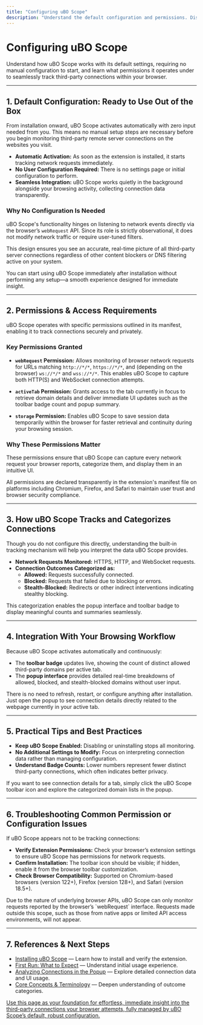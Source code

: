 ```yaml
---
title: "Configuring uBO Scope"
description: "Understand the default configuration and permissions. Discover how uBO Scope operates out of the box—no mandatory manual setup required—and learn how it integrates naturally with your browsing workflow."
---
```


# Configuring uBO Scope

Understand how uBO Scope works with its default settings, requiring no manual configuration to start, and learn what permissions it operates under to seamlessly track third-party connections within your browser.

---

## 1. Default Configuration: Ready to Use Out of the Box

From installation onward, uBO Scope activates automatically with zero input needed from you. This means no manual setup steps are necessary before you begin monitoring third-party remote server connections on the websites you visit.

- **Automatic Activation:** As soon as the extension is installed, it starts tracking network requests immediately.
- **No User Configuration Required:** There is no settings page or initial configuration to perform.
- **Seamless Integration:** uBO Scope works quietly in the background alongside your browsing activity, collecting connection data transparently.

### Why No Configuration Is Needed

uBO Scope's functionality hinges on listening to network events directly via the browser’s `webRequest` API. Since its role is strictly observational, it does not modify network traffic or require user-tuned filters.

This design ensures you see an accurate, real-time picture of all third-party server connections regardless of other content blockers or DNS filtering active on your system.

<Tip>
You can start using uBO Scope immediately after installation without performing any setup—a smooth experience designed for immediate insight.
</Tip>

---

## 2. Permissions & Access Requirements

uBO Scope operates with specific permissions outlined in its manifest, enabling it to track connections securely and privately.

### Key Permissions Granted

- **`webRequest` Permission:** Allows monitoring of browser network requests for URLs matching `http://*/*`, `https://*/*`, and (depending on the browser) `ws://*/*` and `wss://*/*`. This enables uBO Scope to capture both HTTP(S) and WebSocket connection attempts.

- **`activeTab` Permission:** Grants access to the tab currently in focus to retrieve domain details and deliver immediate UI updates such as the toolbar badge count and popup summary.

- **`storage` Permission:** Enables uBO Scope to save session data temporarily within the browser for faster retrieval and continuity during your browsing session.

### Why These Permissions Matter

These permissions ensure that uBO Scope can capture every network request your browser reports, categorize them, and display them in an intuitive UI.

<Note>
All permissions are declared transparently in the extension's manifest file on platforms including Chromium, Firefox, and Safari to maintain user trust and browser security compliance.
</Note>

---

## 3. How uBO Scope Tracks and Categorizes Connections

Though you do not configure this directly, understanding the built-in tracking mechanism will help you interpret the data uBO Scope provides.

- **Network Requests Monitored:** HTTPS, HTTP, and WebSocket requests.
- **Connection Outcomes Categorized as:**
  - **Allowed:** Requests successfully connected.
  - **Blocked:** Requests that failed due to blocking or errors.
  - **Stealth-Blocked:** Redirects or other indirect interventions indicating stealthy blocking.

This categorization enables the popup interface and toolbar badge to display meaningful counts and summaries seamlessly.

---

## 4. Integration With Your Browsing Workflow

Because uBO Scope activates automatically and continuously:

- The **toolbar badge** updates live, showing the count of distinct allowed third-party domains per active tab.
- The **popup interface** provides detailed real-time breakdowns of allowed, blocked, and stealth-blocked domains without user input.

There is no need to refresh, restart, or configure anything after installation. Just open the popup to see connection details directly related to the webpage currently in your active tab.

---

## 5. Practical Tips and Best Practices

- **Keep uBO Scope Enabled:** Disabling or uninstalling stops all monitoring.
- **No Additional Settings to Modify:** Focus on interpreting connection data rather than managing configuration.
- **Understand Badge Counts:** Lower numbers represent fewer distinct third-party connections, which often indicates better privacy.

<Tip>
If you want to see connection details for a tab, simply click the uBO Scope toolbar icon and explore the categorized domain lists in the popup.
</Tip>

---

## 6. Troubleshooting Common Permission or Configuration Issues

If uBO Scope appears not to be tracking connections:

- **Verify Extension Permissions:** Check your browser’s extension settings to ensure uBO Scope has permissions for network requests.
- **Confirm Installation:** The toolbar icon should be visible; if hidden, enable it from the browser toolbar customization.
- **Check Browser Compatibility:** Supported on Chromium-based browsers (version 122+), Firefox (version 128+), and Safari (version 18.5+).

<Warning>
Due to the nature of underlying browser APIs, uBO Scope can only monitor requests reported by the browser’s `webRequest` interface. Requests made outside this scope, such as those from native apps or limited API access environments, will not appear.
</Warning>

---

## 7. References & Next Steps

- [Installing uBO Scope](/getting-started/quick-setup/install-extension) — Learn how to install and verify the extension.
- [First Run: What to Expect](/getting-started/quick-setup/first-run) — Understand initial usage experience.
- [Analyzing Connections in the Popup](/guides/getting-started/explore-popup) — Explore detailed connection data and UI usage.
- [Core Concepts & Terminology](/overview/how-it-works-architecture/core-concepts-and-terminology) — Deepen understanding of outcome categories.

<u>Use this page as your foundation for effortless, immediate insight into the third-party connections your browser attempts, fully managed by uBO Scope’s default, robust configuration.</u>
